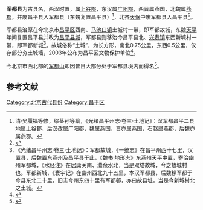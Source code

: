 '''军都县'''为古县名，西汉时置，属[[上谷郡|上谷郡]]，东汉属[[广阳郡|广阳郡]]，西晋属燕国，北魏属[[燕郡|燕郡]]，并废昌平县入军都县（东魏复置昌平县）<ref>清·吴履福等修，缪荃孙等纂，《光绪昌平州志·卷三·土地记》：汉军都昌平二县地属上谷郡，后汉改属广阳郡，魏属燕国，晋亦属燕国，石赵属燕郡，后魏亦属燕郡。</ref>，北齐[[天保_(北齐)|天保]]中废军都县入昌平县<ref>{{cite book |author=史为乐、邓自欣、朱玲玲|title=《中国历史地名大辞典》|year=2005|publisher=中国社会科学出版社|location=北京|pages=}}</ref>。

军都县治原在今北京市[[昌平区|昌平区]]西南、[[马池口镇|马池口镇]]土城村一带，即军都故城，东魏[[天平_(东魏)|天平]]年间复置昌平县并改为[[昌平城墙|昌平县城]]，军都县则移治今昌平县北、[[兴寿镇|兴寿镇]]东西新城村一带，即军都新城<ref>《光绪昌平州志·卷三·土地记》：军都故城，《一统志》在昌平州西十七里，汉置县，后魏置东燕州及昌平县于此，《魏书·地形志》东燕州天平中置，寄治幽州军都城，《水经注》在居庸关南、㶟余水北，当是双塔故城，今之故城村也。军都新城，《寰宇记》在幽州西北九十五里，本汉军都县，后魏移军都于今县东北二十里，旧志今州东四十里有军都邨，亦曰故县址，当是今新城村北之土城。</ref>。故城俗称“土城”，为长方形，南北0.75公里，东西0.5公里，仅存部分夯土城墙，2003年公布为昌平区文物保护单位<ref>{{cite web| url=http://www.bjchp.gov.cn/cpwhw/tabid/5651/InfoID/390390/frtid/5538/Default.aspx| title=《昌平区区级文物保护单位》| publisher=北京市昌平区文化委员会| date=2016-09-14| accessdate=2017-12-09| archive-url=https://web.archive.org/web/20171210015610/http://www.bjchp.gov.cn/cpwhw/tabid/5651/InfoID/390390/frtid/5538/Default.aspx| archive-date=2017-12-10| dead-url=yes}}</ref>。

今北京市西北部的[[军都山|军都山]]即因昔日大部分处于军都县境内而得名<ref>{{cite book |author=贾文毓，李引|title=《中国地名辞源》|year=2005|publisher=华夏出版社|location=北京|pages=}}</ref>。

== 参考文献 ==
{{reflist|2}}
{{DEFAULTSORT:J军}}
[[Category:北京古代县份|Category:北京古代县份]]
[[Category:昌平区|Category:昌平区]]